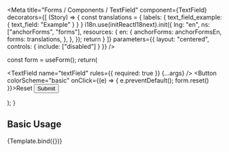 

<Meta
  title="Forms / Components / TextField"
  component={TextField}
  decorators={[
    (Story) => {
      const translations = {
        labels: {
          text_field_example: {
            text_field: "Example"
          }
        }
      }
      i18n.use(initReactI18next).init({
        lng: "en",
        ns: ["anchorForms", "forms"],
        resources: {
          en: {
            anchorForms: anchorFormsEn,
            forms: translations,
          },
        },
      });
      return <Story />
    }
  ]}
  parameters={{
    layout: "centered",
    controls: {
      include: ["disabled"]
    }
  }}
/>

  const form = useForm();
  return(
    <Form form={form} id="text-field-example" scope="text-field-example">
      <TextField name="textField" rules={{ required: true }} {...args} />
      <Flex>
        <Button colorScheme="basic" onClick={(e) => { e.preventDefault(); form.reset() }}>Reset</Button>
        <Button colorScheme="primary">Submit</Button>
      </Flex>
    </Form>
  );
}

## Basic Usage

<Canvas>
  <Story args={{ disabled: false }} name="TextField">
    {Template.bind({})}
  </Story>
</Canvas>
